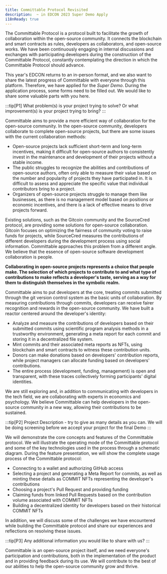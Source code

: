 ```yaml
---
title: Committable Protocol Revisited
description:  ~ in EDCON 2023 Super Demo Apply
i18nReady: true
---
```


The Committable Protocol is a protocol built to facilitate the growth of collaboration within the open-source community. It connects the blockchain and smart contracts as rules, developers as collaborators, and open-source works. We have been continuously engaging in internal discussions and exchanges with participating developers during the construction of the Committable Protocol, constantly contemplating the direction in which the Committable Protocol should advance.

This year's EDCON returns to an in-person format, and we also want to share the latest progress of Committable with everyone through this platform. Therefore, we have applied for the *Super Demo*. During the application process, some forms need to be filled out. We would like to share some valuable parts with you here.


:::tip[P1]
What problem(s) is your project trying to solve? Or what improvement(s) is your project trying to bring?
:::

Committable aims to provide a more efficient way of collaboration for the open-source community. In the open-source community, developers collaborate to complete open-source projects, but there are some issues with the current collaboration methods:

- Open-source projects lack sufficient short-term and long-term incentives, making it difficult for open-source authors to consistently invest in the maintenance and development of their projects without a stable income.
- The public struggles to recognize the abilities and contributions of open-source authors, often only able to measure their value based on the number and popularity of projects they have participated in. It is difficult to assess and appreciate the specific value that individual contributors bring to a project.
- Organizers of open-source projects struggle to manage them like businesses, as there is no management model based on positions or economic incentives, and there is a lack of effective means to drive projects forward.

Existing solutions, such as the Gitcoin community and the SourceCred protocol, are providing some solutions for open-source collaboration. Gitcoin focuses on optimizing the fairness of community voting to raise funds for projects, while SourceCred measures the contributions of different developers during the development process using social information. Committable approaches this problem from a different angle. We believe that the essence of open-source software development collaboration is people.

**Collaborating in open-source projects represents a choice that people make. The selection of which projects to contribute to and what type of contributions to make reflects a developer's taste, serving as a way for them to distinguish themselves in the symbolic realm.**

Committable aims to put developers at the core, treating commits submitted through the git version control system as the basic units of collaboration. By measuring contributions through commits, developers can receive fairer recognition and rewards in the open-source community. We have built a reactor centered around the developer's identity:

- Analyze and measure the contributions of developers based on their submitted commits using scientific program analysis methods in a trustworthy environment, generating a meta report for each commit and storing it in a decentralized file system.
- Mint commits and their associated meta reports as NFTs, using blockchain and smart contracts to witness these contribution units.
- Donors can make donations based on developers' contribution reports, while project managers can allocate funding based on developers' contributions.
- The entire process (development, funding, management) is open and transparent, with these traces collectively forming participants' digital identities.

We are still exploring and, in addition to communicating with developers in the tech field, we are collaborating with experts in economics and psychology. We believe Committable can help developers in the open-source community in a new way, allowing their contributions to be sustained.

:::tip[P2]
Project Description - try to give as many details as you can. We will be doing screening before we accept your project for the final Demo
:::

We will demonstrate the core concepts and features of the Committable protocol. We will illustrate the operating mode of the Committable protocol and some of the key technologies used in the process through a schematic diagram. During the feature presentation, we will show the complete usage process of the Committable protocol:

- Connecting to a wallet and authorizing GitHub access
- Selecting a project and generating a Meta Report for commits, as well as minting these details as COMMIT NFTs representing the developer's contributions
- Choosing a project's Pull Request and providing funding
- Claiming funds from linked Pull Requests based on the contribution volume associated with COMMIT NFTs
- Building a decentralized identity for developers based on their historical COMMIT NFTs

In addition, we will discuss some of the challenges we have encountered while building the Committable protocol and share our experiences and reflections on resolving these issues.

:::tip[P3]
Any additional information you would like to share with us?
:::

Committable is an open-source project itself, and we need everyone's participation and contributions, both in the implementation of the product and in providing feedback during its use. We will contribute to the best of our abilities to help the open-source community grow and thrive.